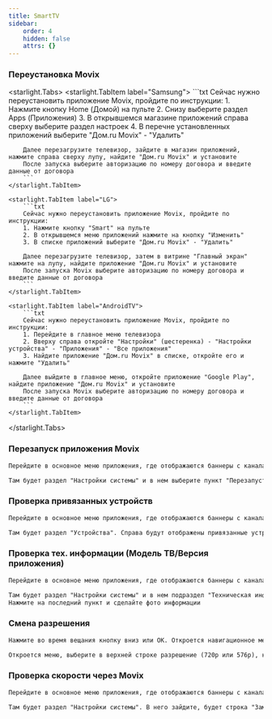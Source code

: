 ```yaml
---
title: SmartTV
sidebar:
    order: 4
    hidden: false
    attrs: {}
---
```

### Переустановка Movix

<starlight.Tabs>
    <starlight.TabItem label="Samsung">
        ```txt
        Сейчас нужно переустановить приложение Movix, пройдите по инструкции:
        1. Нажмите кнопку Home (Домой) на пульте
        2. Снизу выберите раздел Apps (Приложения)
        3. В открывшемся магазине приложений справа сверху выберите раздел настроек
        4. В перечне установленных приложений выберите "Дом.ru Movix" - "Удалить"

        Далее перезагрузите телевизор, зайдите в магазин приложений, нажмите справа сверху лупу, найдите "Дом.ru Movix" и установите
        После запуска выберите авторизацию по номеру договора и введите данные от договора
        ```
    </starlight.TabItem>

    <starlight.TabItem label="LG">
        ```txt
        Сейчас нужно переустановить приложение Movix, пройдите по инструкции:
        1. Нажмите кнопку "Smart" на пульте
        2. В открывшемся меню приложений нажмите на кнопку "Изменить"
        3. В списке приложений выберите "Дом.ru Movix" - "Удалить"

        Далее перезагрузите телевизор, затем в витрине "Главный экран" нажмите на лупу, найдите приложение "Дом.ru Movix" и установите
        После запуска Movix выберите авторизацию по номеру договора и введите данные от договора
        ```
    </starlight.TabItem>

    <starlight.TabItem label="AndroidTV">
        ```txt
        Сейчас нужно переустановить приложение Movix, пройдите по инструкции:
        1. Перейдите в главное меню телевизора
        2. Вверху справа откройте "Настройки" (шестеренка) - "Настройки устройства" - "Приложения" - "Все приложения"
        3. Найдите приложение "Дом.ru Movix" в списке, откройте его и нажмите "Удалить"

        Далее выйдите в главное меню, откройте приложение "Google Play", найдите приложение "Дом.ru Movix" и установите
        После запуска Movix выберите авторизацию по номеру договора и введите данные от договора
        ```
    </starlight.TabItem>
</starlight.Tabs>

### Перезапуск приложения Movix

```txt
Перейдите в основное меню приложения, где отображаются баннеры с каналами\подписками, затем зайдите в настройки (значок шестеренки в правом верхнем углу).

Там будет раздел "Настройки системы" и в нем выберите пункт "Перезапустить приложение"
```

### Проверка привязанных устройств

```txt
Перейдите в основное меню приложения, где отображаются баннеры с каналами\подписками, затем зайдите в настройки (значок шестеренки в правом верхнем углу)

Там будет раздел "Устройства". Справа будут отображены привязанные устройства, где должен быть Ваш ТВ
```

### Проверка тех. информации (Модель ТВ/Версия приложения)

```txt
Перейдите в основное меню приложения, где отображаются баннеры с каналами\подписками, затем зайдите в настройки (значок шестеренки в правом верхнем углу)

Там будет раздел "Настройки системы" и в нем подраздел "Техническая информация"
Нажмите на последний пункт и сделайте фото информации
```

### Смена разрешения

```txt
Нажмите во время вещания кнопку вниз или ОК. Откроется навигационное меню. Выберите справа значок шестеренки и нажмите на нем кнопку ОК

Откроется меню, выберите в верхней строке разрешение (720p или 576p), которое стоит перед последним пунктом "Max", потом нажмите на нем ОК и ниже нажмите кнопку "Применить"
```

### Проверка скорости через Movix

```txt
Перейдите в основное меню приложения, где отображаются баннеры с каналами\подписками, затем зайдите в настройки (значок шестеренки в правом верхнем углу).

Там будет раздел "Настройки системы". В него зайдите, будет строка "Замер скорости". Проведите замер и напишите результаты
```
